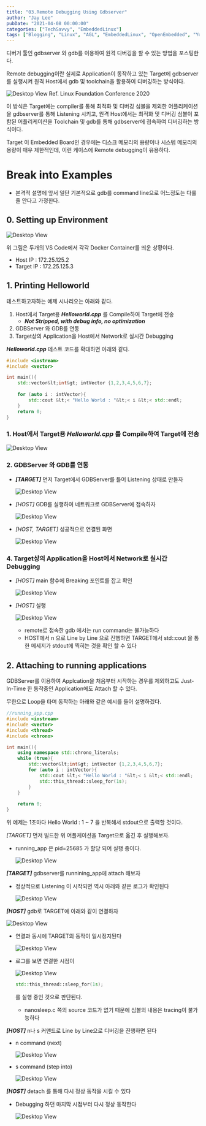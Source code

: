 ```yaml
---
title: "03.Remote Debugging Using Gdbserver"
author: "Jay Lee"
pubDate: "2021-04-08 00:00:00"
categories: ["TechSavvy", "EmbeddedLinux"]
tags: ["Blogging", "Linux", "AGL", "EmbeddedLinux", "OpenEmbedded", "Yocto", "CrossDevelopment", "GCC", "GDB", "Toolchain"]
---
```



디버거 툴인  gdbserver 와 gdb를 이용하여 원격 디버깅을 할 수 있는 방법을 포스팅한다.

Remote debugging이란 실제로 Application이 동작하고 있는 Target에 gdbserver를 실행시켜 원격 Host에서 gdb 및 toolchain을 활용하여 디버깅하는 방식이다.

![Desktop View](/assets/img/03-RemoteDebuggingUsingGdbserver/1.png)
Ref. Linux Foundation Conference 2020

이 방식은 Target에는 compiler를 통해 최적화 및 디버깅 심볼을 제외한 어플리케이션을 gdbserver를 통해 Listening 시키고, 원격 Host에서는 최적화 및 디버깅 심볼이 포함된 어플리케이션을 Toolchain 및 gdb를 통해 gdbserver에 접속하여 디버깅하는 방식이다.

Target 이 Embedded Board인 경우에는 디스크 메모리의 용량이나 시스템 메모리의 용량이 매우 제한적인데, 이런 케이스에 Remote debugging이 유용하다.

# **Break into Examples**

- 본격적 설명에 앞서 일단 기본적으로 gdb를 command line으로 어느정도는 다룰 줄 안다고 가정한다.

## **0. Setting up Environment**

![Desktop View](/assets/img/03-RemoteDebuggingUsingGdbserver/2.png)

위 그림은 두개의 VS Code에서 각각 Docker Container를 띄운 상황이다.

- Host IP : 172.25.125.2
- Target IP : 172.25.125.3

## **1. Printing Helloworld**

테스트하고자하는 예제 시나리오는 아래와 같다.

1. Host에서 Target용 ***Helloworld.cpp*** 를 Compile하여 Target에 전송
    - ***Not Stripped, with debug info, no optimization***
2. GDBServer 와 GDB를 연동
3. Target상의 Application을 Host에서 Network로 실시간 Debugging

***Helloworld.cpp*** 테스트 코드를 확대하면 아래와 같다.

```cpp
#include <iostream>
#include <vector>

int main(){
    std::vector&lt;int&gt; intVector {1,2,3,4,5,6,7};
    
    for (auto i : intVector){
        std::cout &lt;< "Hello World : "&lt;< i &lt;< std::endl;
    }
    return 0;
}
```

### 1. Host에서 Target용 ***Helloworld.cpp*** 를 Compile하여 Target에 전송

![Desktop View](/assets/img/03-RemoteDebuggingUsingGdbserver/3.png)
### 2. GDBServer 와 GDB를 연동

- ***[TARGET]*** 먼저 Target에서 GDBServer를 틀어 Listening 상태로 만들자

    ![Desktop View](/assets/img/03-RemoteDebuggingUsingGdbserver/4.png)

- *[HOST]* GDB를 실행하여 네트워크로 GDBServer에 접속하자

    ![Desktop View](/assets/img/03-RemoteDebuggingUsingGdbserver/5.png)

- *[HOST, TARGET]* 성공적으로 연결된 화면

    ![Desktop View](/assets/img/03-RemoteDebuggingUsingGdbserver/6.png)

### 4. Target상의 Application을 Host에서 Network로 실시간 Debugging

- *[HOST]* main 함수에 Breaking 포인트를 잡고 확인

    ![Desktop View](/assets/img/03-RemoteDebuggingUsingGdbserver/7.png)

- *[HOST]* 실행

    ![Desktop View](/assets/img/03-RemoteDebuggingUsingGdbserver/8.png)

    - remote로 접속한 gdb 에서는 run command는 불가능하다
    - HOST에서 n 으로 Line by Line 으로 진행하면 TARGET에서 std::cout 을 통한 메세지가 stdout에 찍히는 것을 확인 할 수 있다

## **2. Attaching to running applications**

GDBServer를 이용하여 Applcation을 처음부터 시작하는 경우를 제외하고도 Just-In-Time 한 동작중인 Application에도 Attach 할 수 있다.

무한으로 Loop을 타며 동작하는 아래와 같은 예시를 들어 설명하겠다.

```cpp
//running_app.cpp
#include <iostream>
#include <vector>
#include <thread>
#include <chrono>

int main(){
    using namespace std::chrono_literals;
    while (true){
        std::vector&lt;int&gt; intVector {1,2,3,4,5,6,7};
        for (auto i : intVector){
            std::cout &lt;< "Hello World : "&lt;< i &lt;< std::endl;
            std::this_thread::sleep_for(1s);
        }
    }
    
    return 0;
}
```

위 예제는 1초마다 Hello World : 1 ~ 7 을 반복해서 stdout으로 출력할 것이다.

*[TARGET]* 먼저 빌드한 위 어플케이션을 Target으로 옮긴 후 실행해보자.

- running_app 은 pid=25685 가 할당 되어 실행 중이다.

    ![Desktop View](/assets/img/03-RemoteDebuggingUsingGdbserver/9.png)

***[TARGET]*** gdbserver를 runnining_app에 attach 해보자

- 정상적으로 Listening 이 시작되면 역시 아래와 같은 로그가 확인된다

    ![Desktop View](/assets/img/03-RemoteDebuggingUsingGdbserver/10.png)

***[HOST]*** gdb로 TARGET에 아래와 같이 연결하자

![Desktop View](/assets/img/03-RemoteDebuggingUsingGdbserver/11.png)

- 연결과 동시에 TARGET의 동작이 일시정지된다

    ![Desktop View](/assets/img/03-RemoteDebuggingUsingGdbserver/12.png)

- 로그를 보면 연결한 시점이

    ![Desktop View](/assets/img/03-RemoteDebuggingUsingGdbserver/13.png)

    ```cpp
    std::this_thread::sleep_for(1s);
    ```

    를 실행 중인 것으로 판단된다.

    - nanosleep.c 쪽의 source 코드가 없기 때문에 심볼의 내용은 tracing이 불가능하다

***[HOST]*** n나 s 커맨드로 Line by Line으로 디버깅을 진행하면 된다

- n command (next)

    ![Desktop View](/assets/img/03-RemoteDebuggingUsingGdbserver/14.png)

- s command (step into)

    ![Desktop View](/assets/img/03-RemoteDebuggingUsingGdbserver/15.png)

***[HOST]*** detach 를 통해 다시 정상 동작을 시킬 수 있다

- Debugging 하던 마지막 시점부터 다시 정상 동작한다

    ![Desktop View](/assets/img/03-RemoteDebuggingUsingGdbserver/16.png)